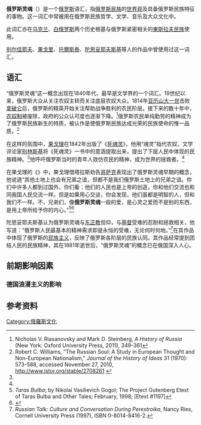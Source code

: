 '''俄罗斯灵魂'''（{{lang-ru|'''Русская душа'''}}）是一个[[俄罗斯|俄罗斯]]语汇，指[[俄罗斯人|俄罗斯民族]]的[[世界观|世界观]]及具备俄罗斯民族特征的事物。这一词汇中常被用在俄罗斯民族哲学、文学、音乐及大众文化中。

此词汇亦在[[乌克兰|乌克兰]]、[[白俄罗斯|白俄罗斯]]两个历史根基与俄罗斯紧密相关的[[東斯拉夫民族|東斯拉夫民族]]使用。

[[尼古拉·亚历山德罗维奇·别尔佳耶夫|别尔佳耶夫]]、[[果戈里|果戈里]]、[[列夫·托爾斯泰|托爾斯泰]]、[[費奧多爾·米哈伊洛維奇·陀思妥耶夫斯基|陀思妥耶夫斯基]]等人的作品中曾使用过这一词汇。

==语汇==
“俄罗斯灵魂”这一概念出现在1840年代，最早是文学界的一个词汇。19世纪以来，俄罗斯大众从关注农奴主转而关注底层农奴大众。1814年[[亚历山大一世_(俄国)|亚历山大一世]]击败[[拿破仑|拿破仑]]后，俄罗斯的精英开始关注帮助战争胜利的农民阶层。接下来的数十年中，[[农奴制|农奴制]]被废除，政府的公众认可度也逐渐下降。<ref name="Riasanovsky">Nicholas V. Riasanovsky and Mark D. Steinberg, ''A History of Russia'' (New York: Oxford University Press, 2011), 349-361</ref>俄罗斯农民单纯勤劳的精神成为了俄罗斯民族新生的特质，被认作是使俄罗斯民族达成光荣的民族使命的惟一品质。<ref name="Williams">Robert C. Williams, "The Russian Soul: A Study in European Thought and Non-European Nationalism," ''Journal of the History of Ideas'' 31 (1970): 573-588, accessed November 27, 2010, http://www.jstor.org/stable/2708261 {{Wayback|url=http://www.jstor.org/stable/2708261 |date=20150704223448 }}</ref>

在这样的氛围中，[[果戈理|果戈理]]在1842年出版了《[[死魂灵|死魂灵]]》，他用“魂灵”指代农奴，文学评论家[[维萨里昂·格里戈里耶维奇·别林斯基|别林斯基]]将《死魂灵》一书中的意涵提取出来，提出了下层人民中体现的民族精神。<ref name="Williams"/>他呼吁俄罗斯当时的青年人效仿农民的精神，成为世界的拯救者。<ref name="Williams"/>

在果戈理的《{{link-en|塔拉斯·布尔巴|Taras Bulba}}》中，果戈理借塔拉斯劝告[[哥萨克|哥萨克]]表现出了俄罗斯灵魂早期的概念，他说道“其他土地上也会有兄弟之谊，但都不是我们俄罗斯土地上的兄弟之谊。你们中许多人都到过国外，你们看：他们的人民也是上帝的创造，你和他们交流也和同我国人民交流一样。但是如果用心交谈，你会发现，他们虽都是明智的人，但和我们不一样。不，兄弟们，像'''俄罗斯灵魂'''一般的爱，是心灵之爱而不是别的东西，是用上帝所给予你的内心。”<ref name="Gogol">''Taras Bulba''; by Nikolai Vasilievich Gogol; The Project Gutenberg Etext of Taras Bulba and Other Tales; February, 1998; [Etext #1197]</ref><ref>{{gutenberg|no=1197|name=Taras Bulba}}</ref>

陀思妥耶夫斯基认为俄罗斯灵魂与[[东正教|东正教]]信仰，与[[基督|基督]]受难的忍耐和拯救相关，他写道：“俄罗斯人民最基本的精神需求即是永恒的受难，无论何时何地。”<ref>''Russian Talk: Culture and Conversation During Perestroika'', Nancy Ries, Cornell University Press (1997), ISBN 0-8014-8416-2.</ref>在其作品中体现了俄罗斯的[[民族主义|民族主义]]，反映了俄罗斯各阶层的民族认同。其作品经常提到团结人民的民族精神，其在1881年逝世后，“俄罗斯灵魂”的概念已在俄国深入人心。

==前期影响因素==
===德国浪漫主义的影响===

==参考资料==
{{reflist}}

[[Category:俄羅斯文化|Category:俄羅斯文化]]